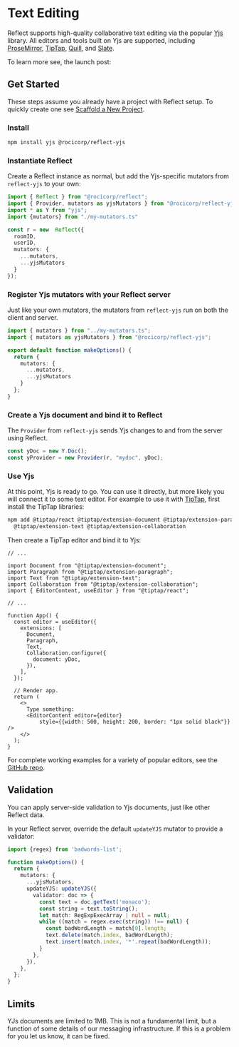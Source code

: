
# Text Editing

Reflect supports high-quality collaborative text editing via the popular [Yjs](https://yjs.dev) library. All editors and tools built on Yjs are supported, including [ProseMirror](https://prosemirror.net/), [TipTap](https://www.tiptap.dev/), [Quill](https://quilljs.com/), and [Slate](https://www.slatejs.org/).

To learn more see, the launch post:

<div style={{display:'flex', justifyContent: 'center'}}>
  <Tweet id="1714682920495919520"/>
</div>

## Get Started

These steps assume you already have a project with Reflect setup. To quickly create one see [Scaffold a New Project](/start/scaffold).

<Steps>

### Install

```bash copy
npm install yjs @rocicorp/reflect-yjs
```

### Instantiate Reflect

Create a Reflect instance as normal, but add the Yjs-specific mutators from `reflect-yjs` to your own:

```ts filename="my-app.ts" copy {2-3,11}
import { Reflect } from "@rocicorp/reflect";
import { Provider, mutators as yjsMutators } from "@rocicorp/reflect-yjs";
import * as Y from "yjs";
import {mutators} from "./my-mutators.ts"

const r = new  Reflect({
  roomID,
  userID,
  mutators: {
    ...mutators,
    ...yjsMutators
  }
});
```

### Register Yjs mutators with your Reflect server

Just like your own mutators, the mutators from `reflect-yjs` run on both the client and server.

```ts filename="reflect-server/index.ts" copy {2,8}
import { mutators } from "../my-mutators.ts";
import { mutators as yjsMutators } from "@rocicorp/reflect-yjs";

export default function makeOptions() {
  return {
    mutators: {
      ...mutators,
      ...yjsMutators
    }
  };
}

```

### Create a Yjs document and bind it to Reflect

The `Provider` from `reflect-yjs` sends Yjs changes to and from the server using Reflect.

```ts copy filename="my-app.ts"
const yDoc = new Y.Doc();
const yProvider = new Provider(r, "mydoc", yDoc);
```

### Use Yjs

At this point, Yjs is ready to go. You can use it directly, but more likely you will connect it to some text editor. For example to use it with [TipTap](https://www.tiptap.dev/), first install the TipTap libraries:

```bash
npm add @tiptap/react @tiptap/extension-document @tiptap/extension-paragraph \
  @tiptap/extension-text @tiptap/extension-collaboration
```

Then create a TipTap editor and bind it to Yjs:

```tsx copy filename="index.tsx"
// ...

import Document from "@tiptap/extension-document";
import Paragraph from "@tiptap/extension-paragraph";
import Text from "@tiptap/extension-text";
import Collaboration from "@tiptap/extension-collaboration";
import { EditorContent, useEditor } from "@tiptap/react";

// ...

function App() {
  const editor = useEditor({
    extensions: [
      Document,
      Paragraph,
      Text,
      Collaboration.configure({
        document: yDoc,
      }),
    ],
  });

  // Render app.
  return (
    <>
      Type something:
      <EditorContent editor={editor}
          style={{width: 500, height: 200, border: "1px solid black"}} />
    </>
  );
}
```

For complete working examples for a variety of popular editors, see the [GitHub repo](https://github.com/rocicorp/reflect-yjs/tree/main/examples).

</Steps>

## Validation

You can apply server-side validation to Yjs documents, just like other Reflect data.

In your Reflect server, override the default `updateYJS` mutator to provide a validator:

```ts filename="reflect-server/index.ts" copy
import {regex} from 'badwords-list';

function makeOptions() {
  return {
    mutators: {
      ...yjsMutators,
      updateYJS: updateYJS({
        validator: doc => {
          const text = doc.getText('monaco');
          const string = text.toString();
          let match: RegExpExecArray | null = null;
          while ((match = regex.exec(string)) !== null) {
            const badWordLength = match[0].length;
            text.delete(match.index, badWordLength);
            text.insert(match.index, '*'.repeat(badWordLength));
          }
        },
      }),
    },
  };
}
```

## Limits

YJs documents are limited to 1MB. This is not a fundamental limit, but a function of some details of our messaging infrastructure. If this is a problem for you let us know, it can be fixed.
